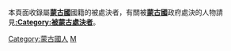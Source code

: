 本頁面收錄屬'''[[蒙古國|蒙古國]]'''國籍的被處決者，有關被'''[[蒙古國|蒙古國]]'''政府處決的人物請見'''[[:Category:被蒙古處決者|:Category:被蒙古處決者]]'''。

[[Category:蒙古國人‎|Category:蒙古國人‎]]
[[Category:被處決的各國人|M]]